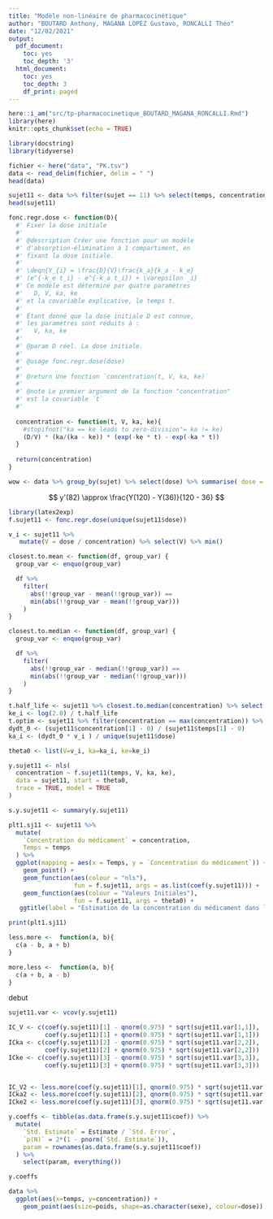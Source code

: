 ```yaml
---
title: "Modèle non-linéaire de pharmacocinétique"
author: "BOUTARD Anthony, MAGANA LOPEZ Gustavo, RONCALLI Théo"
date: "12/02/2021"
output:
  pdf_document:
    toc: yes
    toc_depth: '3'
  html_document:
    toc: yes
    toc_depth: 3
    df_print: paged
---
```


```r
here::i_am("src/tp-pharmacocinetique_BOUTARD_MAGANA_RONCALLI.Rmd")
library(here)
knitr::opts_chunk$set(echo = TRUE)
```

```r
library(docstring)
library(tidyverse)

fichier <- here("data", "PK.tsv")
data <- read_delim(fichier, delim = " ")
head(data)

sujet11 <- data %>% filter(sujet == 11) %>% select(temps, concentration, dose)
head(sujet11)
```
```r

fonc.regr.dose <- function(D){
  #' Fixer la dose initiale 
  #' 
  #' @description Créer une fonction pour un modèle 
  #' d'absorption-élimination à 1 compartiment, en 
  #' fixant la dose initiale.
  #' 
  #' \deqn{Y_{i} = \frac{D}{V}\frac{k_a}{k_a - k_e}
  #' (e^{-k_e t_i} - e^{-k_a t_i}) + \varepsilon _i}
  #' Ce modèle est déterminé par quatre paramètres
  #'   D, V, ka, ke
  #' et la covariable explicative, le temps t.
  #' 
  #' Étant donné que la dose initiale D est connue,
  #' les paramètres sont réduits à :
  #'   V, ka, ke
  #'
  #' @param D réel. La dose initiale.
  #'
  #' @usage fonc.regr.dose(dose)
  #'
  #' @return Une fonction `concentration(t, V, ka, ke)`
  #'
  #' @note Le premier argument de la fonction "concentration"
  #' est la covariable `t` 
  #'
  
  concentration <- function(t, V, ka, ke){
    #stopifnot("ka == ke leads to zero-division"= ka != ke)
    (D/V) * (ka/(ka - ke)) * (exp(-ke * t) - exp(-ka * t))
  }
   
  return(concentration)
}

wow <- data %>% group_by(sujet) %>% select(dose) %>% summarise( dose = unique(dose)) 
```

$$
y'(82) \approx \frac{Y(120) - Y(36)}{120 - 36}
$$


```r
library(latex2exp)
f.sujet11 <- fonc.regr.dose(unique(sujet11$dose))

v_i <- sujet11 %>%
   mutate(V = dose / concentration) %>% select(V) %>% min()

closest.to.mean <- function(df, group_var) {
  group_var <- enquo(group_var)

  df %>%
    filter(
      abs(!!group_var - mean(!!group_var)) == 
      min(abs(!!group_var - mean(!!group_var)))
    )
}

closest.to.median <- function(df, group_var) {
  group_var <- enquo(group_var)

  df %>%
    filter(
      abs(!!group_var - median(!!group_var)) == 
      min(abs(!!group_var - median(!!group_var)))
    )
}

t.half_life <- sujet11 %>% closest.to.median(concentration) %>% select(temps) %>% as.numeric() 
ke_i <- log(2.0) / t.half_life
t.optim <- sujet11 %>% filter(concentration == max(concentration)) %>% select(temps) %>% as.numeric()
dydt_0 <- (sujet11$concentration[1] - 0) / (sujet11$temps[1] - 0)
ka_i <- (dydt_0 * v_i ) / unique(sujet11$dose)

theta0 <- list(V=v_i, ka=ka_i, ke=ke_i)

y.sujet11 <- nls(
  concentration ~ f.sujet11(temps, V, ka, ke), 
  data = sujet11, start = theta0,
  trace = TRUE, model = TRUE
)

s.y.sujet11 <- summary(y.sujet11)

plt1.sj11 <- sujet11 %>%
  mutate(
    `Concentration du médicament` = concentration,
    Temps = temps
  ) %>%
  ggplot(mapping = aes(x = Temps, y = `Concentration du médicament`)) +
    geom_point() +
    geom_function(aes(colour = "nls"), 
                  fun = f.sujet11, args = as.list(coef(y.sujet11))) +
    geom_function(aes(colour = "Valeurs Initiales"), 
                  fun = f.sujet11, args = theta0) +
   ggtitle(label = "Estimation de la concentration du médicament dans le plasma sanguin")

print(plt1.sj11)
```


```r
less.more <-  function(a, b){
  c(a - b, a + b)
}

more.less <-  function(a, b){
  c(a + b, a - b)
}
```

debut

```r
sujet11.var <- vcov(y.sujet11)

IC_V <- c(coef(y.sujet11)[1] - qnorm(0.975) * sqrt(sujet11.var[1,1]),
          coef(y.sujet11)[1] + qnorm(0.975) * sqrt(sujet11.var[1,1]))
ICka <- c(coef(y.sujet11)[2] - qnorm(0.975) * sqrt(sujet11.var[2,2]),
          coef(y.sujet11)[2] + qnorm(0.975) * sqrt(sujet11.var[2,2]))
ICke <- c(coef(y.sujet11)[3] - qnorm(0.975) * sqrt(sujet11.var[3,3]),
          coef(y.sujet11)[3] + qnorm(0.975) * sqrt(sujet11.var[3,3]))


IC_V2 <- less.more(coef(y.sujet11)[1], qnorm(0.975) * sqrt(sujet11.var[1,1])) 
ICka2 <- less.more(coef(y.sujet11)[2], qnorm(0.975) * sqrt(sujet11.var[2,2])) 
ICke2 <- less.more(coef(y.sujet11)[3], qnorm(0.975) * sqrt(sujet11.var[3,3])) 
```



```r
y.coeffs <- tibble(as.data.frame(s.y.sujet11$coef)) %>%
  mutate(
    `Std. Estimate` = Estimate / `Std. Error`,
    `p(N)` = 2*(1 - pnorm(`Std. Estimate`)),
    param = rownames(as.data.frame(s.y.sujet11$coef))
  ) %>%
    select(param, everything())

y.coeffs
```


```r
data %>% 
  ggplot(aes(x=temps, y=concentration)) +
    geom_point(aes(size=poids, shape=as.character(sexe), colour=dose))
```

